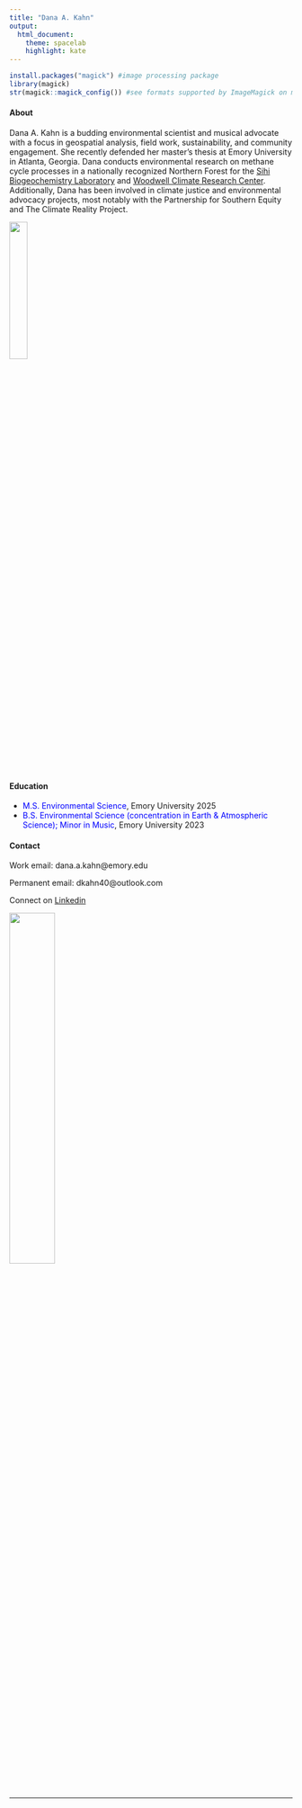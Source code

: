 ---
title: "Dana A. Kahn"
output:
  html_document:
    theme: spacelab
    highlight: kate
---
```{r, eval = FALSE, include = FALSE}
install.packages("magick") #image processing package
library(magick)
str(magick::magick_config()) #see formats supported by ImageMagick on my system
```

#### About
Dana A. Kahn is a budding environmental scientist and musical advocate with a focus in geospatial analysis, field work, sustainability, and community engagement. She recently defended her master's thesis at Emory University in Atlanta, Georgia. Dana conducts environmental research on methane cycle processes in a nationally recognized Northern Forest for the [Sihi Biogeochemistry Laboratory](https://www.debjanisihi.com/) and [Woodwell Climate Research Center](https://www.woodwellclimate.org/project/methane-cycling-in-northern-forests/). Additionally, Dana has been involved in climate justice and environmental advocacy projects, most notably with the Partnership for Southern Equity and The Climate Reality Project.

![](C:/Users/dkahn/OneDrive/Desktop/emory 2023/Emory MS in ENVS Thesis 23-25/website/home - new/home/pictures/headshot_round.jpg){width=25%}

#### Education

* <span style="color:blue">M.S. Environmental Science</span>, Emory University 2025 
* <span style="color:blue">B.S. Environmental Science (concentration in Earth & Atmospheric Science); Minor in Music</span>, Emory University 2023  

#### Contact
Work email: dana.a.kahn@emory.edu

Permanent email: dkahn40@outlook.com

Connect on [Linkedin](https://www.linkedin.com/in/dana-kahn)

![](C:/Users/dkahn/OneDrive/Desktop/emory 2023/Emory MS in ENVS Thesis 23-25/website/home - new/home/pictures/howlandheadshot_round.jpg){width=40%}

 ***